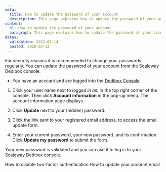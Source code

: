 ```yaml
---
meta:
  title: How to update the password of your account
  description: This page explains how to update the password of your account.
content:
  h1: How to update the password of your account
  paragraph: This page explains how to update the password of your account.
dates:
  validation: 2022-07-14
  posted: 2020-03-12
---
```


For security reasons it is recommended to change your passwords regularly. You can update the password of your account from the Scaleway Dedibox console.

<Message type="requirement">

  - You have an account and are logged into the [Dedibox Console](https://console.online.net) 

</Message>

1. Click your user name next to _logged in as:_ in the top right corner of the console. Then click **Account information** in the pop-up menu. The account information page displays. 

2. Click **Update** next to your (hidden) password:

  <Lightbox
    src="scaleway-dedibox-console-update-password.webp"
    width="800"
    alt=""
  />

3. Click the link sent to your registered email address, to access the email update form.

4. Enter your current password, your new password, and its confirmation. Click **Update my password** to submit the form.

Your new password is validated and you can use it to log in to your Scaleway Dedibox console.

<Navigation title="See Also">
  <PreviousButton to="/dedibox-console/my-account/how-to/disable-two-factor-authentication/">How to disable two-factor authentication</PreviousButton>
  <NextButton to="/dedibox-console/my-account/how-to/update-email/">How to update your account email</NextButton>
</Navigation>

